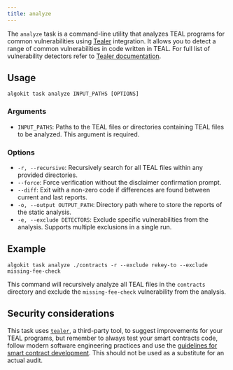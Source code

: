 ```yaml
---
title: analyze
---
```


The `analyze` task is a command-line utility that analyzes TEAL programs for common vulnerabilities using [Tealer](https://github.com/crytic/tealer) integration. It allows you to detect a range of common vulnerabilities in code written in TEAL. For full list of vulnerability detectors refer to [Tealer documentation](https://github.com/crytic/tealer?tab=readme-ov-file#detectors).

## Usage

```shell showLineNumbers=false frame=none
algokit task analyze INPUT_PATHS [OPTIONS]
```

### Arguments

- `INPUT_PATHS`: Paths to the TEAL files or directories containing TEAL files to be analyzed. This argument is required.

### Options

- `-r, --recursive`: Recursively search for all TEAL files within any provided directories.
- `--force`: Force verification without the disclaimer confirmation prompt.
- `--diff`: Exit with a non-zero code if differences are found between current and last reports.
- `-o, --output OUTPUT_PATH`: Directory path where to store the reports of the static analysis.
- `-e, --exclude DETECTORS`: Exclude specific vulnerabilities from the analysis. Supports multiple exclusions in a single run.

## Example

```shell showLineNumbers=false frame=none
algokit task analyze ./contracts -r --exclude rekey-to --exclude missing-fee-check
```

This command will recursively analyze all TEAL files in the `contracts` directory and exclude the `missing-fee-check` vulnerability from the analysis.

## Security considerations

This task uses [`tealer`](https://github.com/crytic/tealer), a third-party tool, to suggest improvements for your TEAL programs, but remember to always test your smart contracts code, follow modern software engineering practices and use the [guidelines for smart contract development](https://developer.algorand.org/docs/get-details/dapps/smart-contracts/guidelines/). This should not be used as a substitute for an actual audit.
